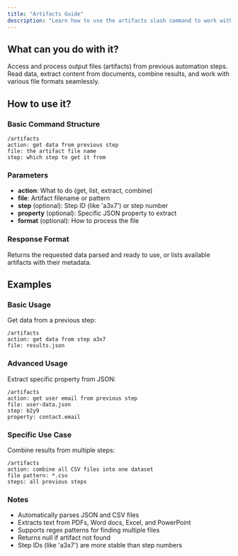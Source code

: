 ```yaml
---
title: "Artifacts Guide"
description: "Learn how to use the artifacts slash command to work with output files from previous steps"
---
```


## What can you do with it?

Access and process output files (artifacts) from previous automation steps. Read data, extract content from documents, combine results, and work with various file formats seamlessly.

## How to use it?

### Basic Command Structure
```
/artifacts
action: get data from previous step
file: the artifact file name
step: which step to get it from
```

### Parameters
- **action**: What to do (get, list, extract, combine)
- **file**: Artifact filename or pattern
- **step** (optional): Step ID (like 'a3x7') or step number
- **property** (optional): Specific JSON property to extract
- **format** (optional): How to process the file

### Response Format
Returns the requested data parsed and ready to use, or lists available artifacts with their metadata.

## Examples

### Basic Usage
Get data from a previous step:
```
/artifacts
action: get data from step a3x7
file: results.json
```

### Advanced Usage
Extract specific property from JSON:
```
/artifacts
action: get user email from previous step
file: user-data.json
step: b2y9
property: contact.email
```

### Specific Use Case
Combine results from multiple steps:
```
/artifacts
action: combine all CSV files into one dataset
file pattern: *.csv
steps: all previous steps
```

### Notes
- Automatically parses JSON and CSV files
- Extracts text from PDFs, Word docs, Excel, and PowerPoint
- Supports regex patterns for finding multiple files
- Returns null if artifact not found
- Step IDs (like 'a3x7') are more stable than step numbers 